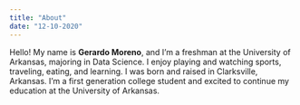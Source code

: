 ```yaml
---
title: "About"
date: "12-10-2020"
---
```


Hello! My name is **Gerardo Moreno**, and I'm a freshman at the University of Arkansas, majoring in Data Science. I enjoy playing and watching sports, traveling, eating, and learning. I was born and raised in Clarksville, Arkansas. I'm a first generation college student and excited to continue my education at the University of Arkansas.